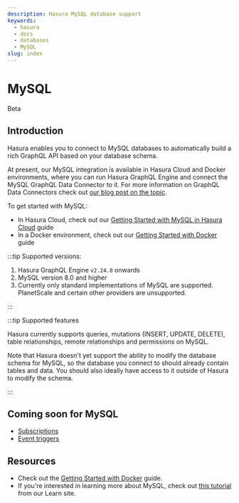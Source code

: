 ```yaml
---
description: Hasura MySQL database support
keywords:
  - hasura
  - docs
  - databases
  - MySQL
slug: index
---
```



# MySQL

<div className="badge-container">
  <ProductBadge free standard pro ee self />
  <div className="badge badge-gray heading-badge">Beta</div>
</div>

## Introduction

Hasura enables you to connect to MySQL databases to automatically build a rich GraphQL API based on your database
schema.

At present, our MySQL integration is available in Hasura Cloud and Docker environments, where you can run Hasura GraphQL
Engine and connect the MySQL GraphQL Data Connector to it. For more information on GraphQL Data Connectors check out
[our blog post on the topic](https://hasura.io/blog/hasura-graphql-data-connectors/).

To get started with MySQL:

- In Hasura Cloud, check out our [Getting Started with MySQL in Hasura Cloud](/databases/mysql/cloud.mdx) guide
- In a Docker environment, check out our [Getting Started with Docker](/databases/mysql/docker.mdx) guide

:::tip Supported versions:

1.  Hasura GraphQL Engine `v2.24.0` onwards
2.  MySQL version 8.0 and higher
3.  Currently only standard implementations of MySQL are supported. PlanetScale and certain other providers are
    unsupported.

:::

:::tip Supported features

Hasura currently supports queries, mutations (INSERT, UPDATE, DELETE), table relationships, remote relationships and
permissions on MySQL.

Note that Hasura doesn't yet support the ability to modify the database schema for MySQL, so the database you connect to
should already contain tables and data. You should also ideally have access to it outside of Hasura to modify the
schema.

:::

## Coming soon for MySQL

- [Subscriptions](/subscriptions/overview.mdx)
- [Event triggers](/event-triggers/overview.mdx)

## Resources

- Check out the [Getting Started with Docker](/databases/mysql/docker.mdx) guide.
- If you're interested in learning more about MySQL, check out
  [this tutorial](https://hasura.io/learn/database/mysql/introduction/) from our Learn site.
